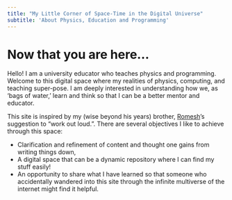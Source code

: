 ```yaml
---
title: "My Little Corner of Space-Time in the Digital Universe"
subtitle: 'About Physics, Education and Programming'
---
```


# Now that you are here...

Hello! I am a university educator who teaches physics and programming. Welcome to this digital space where my realities of physics, computing, and teaching super-pose.  I am deeply interested in understanding how we, as 'bags of water,' learn and think so that I can be a better mentor and educator. 

This site is inspired by my (wise beyond his years) brother, [Romesh](https://www.linkedin.com/in/romesh-udalagama/?originalSubdomain=au)'s suggestion to "work out loud.". There are several objectives I like to achieve through this space:

- Clarification and refinement of content and thought one gains from writing things down, 
- A digital space that can be a dynamic repository where I can find my stuff easily! 
- An opportunity to share what I have learned so that someone who accidentally wandered into this site through the infinite multiverse of the internet might find it helpful.

